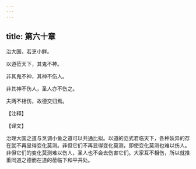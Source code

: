 ```yaml
---
---
---
```

title: 第六十章
---

治大国，若烹小鲜。

以道莅天下，其鬼不神。

非其鬼不神，其神不伤人。

非其神不伤人，圣人亦不伤之。

夫两不相伤，故德交归焉。

【注释】

【译文】

治理大国之道与烹调小鱼之道可以共通比拟。以道的范式君临天下，各种妖异的存在就不再显得变化莫测。非但它们不再显得变化莫测，即使变化莫测也难以伤人。非但它们的变化莫测难以伤人，圣人也不会去伤害它们。大家互不相伤，所以就推重同道之德而在道的莅临下和平共处。